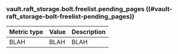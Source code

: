 ### vault.raft_storage.bolt.freelist.pending_pages ((#vault-raft_storage-bolt-freelist-pending_pages))

Metric type | Value | Description
----------- | ----- | -----------
BLAH     | BLAH    | BLAH